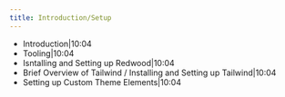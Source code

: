 ```yaml
---
title: Introduction/Setup
---
```


- Introduction|10:04
- Tooling|10:04
- Isntalling and Setting up Redwood|10:04
- Brief Overview of Tailwind / Installing and Setting up Tailwind|10:04
- Setting up Custom Theme Elements|10:04
